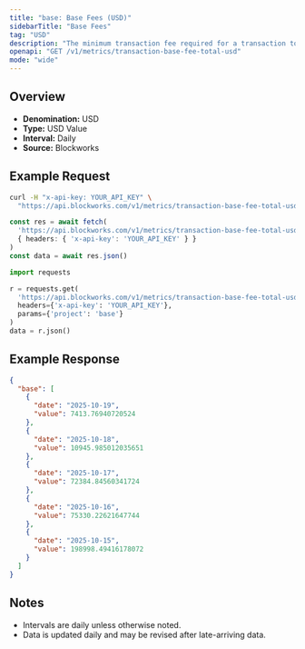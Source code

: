 ```yaml
---
title: "base: Base Fees (USD)"
sidebarTitle: "Base Fees"
tag: "USD"
description: "The minimum transaction fee required for a transaction to be included in a block"
openapi: "GET /v1/metrics/transaction-base-fee-total-usd"
mode: "wide"
---
```


## Overview

- **Denomination:** USD
- **Type:** USD Value
- **Interval:** Daily
- **Source:** Blockworks

## Example Request

<CodeGroup>

```bash cURL
curl -H "x-api-key: YOUR_API_KEY" \
  "https://api.blockworks.com/v1/metrics/transaction-base-fee-total-usd?project=base"
```

```typescript TypeScript
const res = await fetch(
  'https://api.blockworks.com/v1/metrics/transaction-base-fee-total-usd?project=base',
  { headers: { 'x-api-key': 'YOUR_API_KEY' } }
)
const data = await res.json()
```

```python Python
import requests

r = requests.get(
  'https://api.blockworks.com/v1/metrics/transaction-base-fee-total-usd',
  headers={'x-api-key': 'YOUR_API_KEY'},
  params={'project': 'base'}
)
data = r.json()
```

</CodeGroup>

## Example Response

```json
{
  "base": [
    {
      "date": "2025-10-19",
      "value": 7413.76940720524
    },
    {
      "date": "2025-10-18",
      "value": 10945.985012035651
    },
    {
      "date": "2025-10-17",
      "value": 72384.84560341724
    },
    {
      "date": "2025-10-16",
      "value": 75330.22621647744
    },
    {
      "date": "2025-10-15",
      "value": 198998.49416178072
    }
  ]
}
```

## Notes
- Intervals are daily unless otherwise noted.
- Data is updated daily and may be revised after late-arriving data.